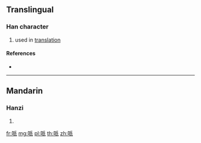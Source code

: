 {{also|呱}}
==Translingual==

===Han character===
{{Han char|rn=30|rad=口|as=06|sn=9|four=|canj=RHHV|ids=⿰口𠂢}}

# used in [[translation]]

====References====
* {{Han ref|kx=0189.271|dkj=03625|hdz=10618.130|uh=54CC|ud=21708}}

----

==Mandarin==

===Hanzi===
{{cmn-hanzi|pin=[[pài]] ([[pai4]]), [[gén]] ([[gen2]])|wg=p'ai<sup>4</sup>, ken<sup>2</sup>}}

# {{defn|lang=cmn|sort=口06}}

[[fr:哌]]
[[mg:哌]]
[[pl:哌]]
[[th:哌]]
[[zh:哌]]